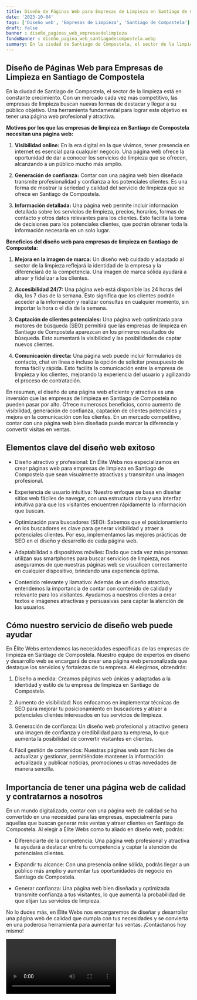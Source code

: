 ```yaml
---
title: Diseño de Páginas Web para Empresas de Limpieza en Santiago de Compostela
date: '2023-10-04'
tags: ['Diseño web', 'Empresas de Limpieza', 'Santiago de Compostela']
draft: false
banner : diseño_paginas_web_empresasdelimpieza
fondoBanner : diseño_pagina_web_santiagodecompostela.webp
summary: En la ciudad de Santiago de Compostela, el sector de la limpieza está en constante crecimiento. Con un mercado cada vez más competitivo, las empresas de limpieza buscan nuevas formas de destacar y llegar a su público objetivo. Una herramienta fundamental para lograr este objetivo es tener una página web profesional y atractiva.
---
```


## Diseño de Páginas Web para Empresas de Limpieza en Santiago de Compostela

En la ciudad de Santiago de Compostela, el sector de la limpieza está en constante crecimiento. Con un mercado cada vez más competitivo, las empresas de limpieza buscan nuevas formas de destacar y llegar a su público objetivo. Una herramienta fundamental para lograr este objetivo es tener una página web profesional y atractiva.

**Motivos por los que las empresas de limpieza en Santiago de Compostela necesitan una página web:**

1. **Visibilidad online:** En la era digital en la que vivimos, tener presencia en internet es esencial para cualquier negocio. Una página web ofrece la oportunidad de dar a conocer los servicios de limpieza que se ofrecen, alcanzando a un público mucho más amplio.

2. **Generación de confianza:** Contar con una página web bien diseñada transmite profesionalidad y confianza a los potenciales clientes. Es una forma de mostrar la seriedad y calidad del servicio de limpieza que se ofrece en Santiago de Compostela.

3. **Información detallada:** Una página web permite incluir información detallada sobre los servicios de limpieza, precios, horarios, formas de contacto y otros datos relevantes para los clientes. Esto facilita la toma de decisiones para los potenciales clientes, que podrán obtener toda la información necesaria en un solo lugar.

**Beneficios del diseño web para empresas de limpieza en Santiago de Compostela:**

1. **Mejora en la imagen de marca:** Un diseño web cuidado y adaptado al sector de la limpieza reflejará la identidad de la empresa y la diferenciará de la competencia. Una imagen de marca sólida ayudará a atraer y fidelizar a los clientes.

2. **Accesibilidad 24/7:** Una página web está disponible las 24 horas del día, los 7 días de la semana. Esto significa que los clientes podrán acceder a la información y realizar consultas en cualquier momento, sin importar la hora o el día de la semana.

3. **Captación de clientes potenciales:** Una página web optimizada para motores de búsqueda (SEO) permitirá que las empresas de limpieza en Santiago de Compostela aparezcan en los primeros resultados de búsqueda. Esto aumentará la visibilidad y las posibilidades de captar nuevos clientes.

4. **Comunicación directa:** Una página web puede incluir formularios de contacto, chat en línea o incluso la opción de solicitar presupuesto de forma fácil y rápida. Esto facilita la comunicación entre la empresa de limpieza y los clientes, mejorando la experiencia del usuario y agilizando el proceso de contratación.

En resumen, el diseño de una página web eficiente y atractiva es una inversión que las empresas de limpieza en Santiago de Compostela no pueden pasar por alto. Ofrece numerosos beneficios, como aumento de visibilidad, generación de confianza, captación de clientes potenciales y mejora en la comunicación con los clientes. En un mercado competitivo, contar con una página web bien diseñada puede marcar la diferencia y convertir visitas en ventas.

<GifSeo />

<Cta />

## Elementos clave del diseño web exitoso

- Diseño atractivo y profesional: En Élite Webs nos especializamos en crear páginas web para empresas de limpieza en Santiago de Compostela que sean visualmente atractivas y transmitan una imagen profesional.

- Experiencia de usuario intuitiva: Nuestro enfoque se basa en diseñar sitios web fáciles de navegar, con una estructura clara y una interfaz intuitiva para que los visitantes encuentren rápidamente la información que buscan.

- Optimización para buscadores (SEO): Sabemos que el posicionamiento en los buscadores es clave para generar visibilidad y atraer a potenciales clientes. Por eso, implementamos las mejores prácticas de SEO en el diseño y desarrollo de cada página web.

- Adaptabilidad a dispositivos móviles: Dado que cada vez más personas utilizan sus smartphones para buscar servicios de limpieza, nos aseguramos de que nuestras páginas web se visualicen correctamente en cualquier dispositivo, brindando una experiencia óptima.

- Contenido relevante y llamativo: Además de un diseño atractivo, entendemos la importancia de contar con contenido de calidad y relevante para los visitantes. Ayudamos a nuestros clientes a crear textos e imágenes atractivas y persuasivas para captar la atención de los usuarios.

## Cómo nuestro servicio de diseño web puede ayudar

En Élite Webs entendemos las necesidades específicas de las empresas de limpieza en Santiago de Compostela. Nuestro equipo de expertos en diseño y desarrollo web se encargará de crear una página web personalizada que destaque los servicios y fortalezas de tu empresa. Al elegirnos, obtendrás:

1. Diseño a medida: Creamos páginas web únicas y adaptadas a la identidad y estilo de tu empresa de limpieza en Santiago de Compostela.

2. Aumento de visibilidad: Nos enfocamos en implementar técnicas de SEO para mejorar tu posicionamiento en buscadores y atraer a potenciales clientes interesados en tus servicios de limpieza.

3. Generación de confianza: Un diseño web profesional y atractivo genera una imagen de confianza y credibilidad para tu empresa, lo que aumenta la posibilidad de convertir visitantes en clientes.

4. Fácil gestión de contenidos: Nuestras páginas web son fáciles de actualizar y gestionar, permitiéndote mantener la información actualizada y publicar noticias, promociones u otras novedades de manera sencilla.

## Importancia de tener una página web de calidad y contratarnos a nosotros

En un mundo digitalizado, contar con una página web de calidad se ha convertido en una necesidad para las empresas, especialmente para aquellas que buscan generar más ventas y atraer clientes en Santiago de Compostela. Al elegir a Élite Webs como tu aliado en diseño web, podrás:

- Diferenciarte de la competencia: Una página web profesional y atractiva te ayudará a destacar entre tu competencia y captar la atención de potenciales clientes.

- Expandir tu alcance: Con una presencia online sólida, podrás llegar a un público más amplio y aumentar tus oportunidades de negocio en Santiago de Compostela.

- Generar confianza: Una página web bien diseñada y optimizada transmite confianza a tus visitantes, lo que aumenta la probabilidad de que elijan tus servicios de limpieza.

No lo dudes más, en Élite Webs nos encargaremos de diseñar y desarrollar una página web de calidad que cumpla con tus necesidades y se convierta en una poderosa herramienta para aumentar tus ventas. ¡Contáctanos hoy mismo!

<Video />

<CtaBot job='Empresas de Limpieza' city='Santiago de Compostela'/>

<Gmaps query='Santiago de Compostela+españa+maps' />